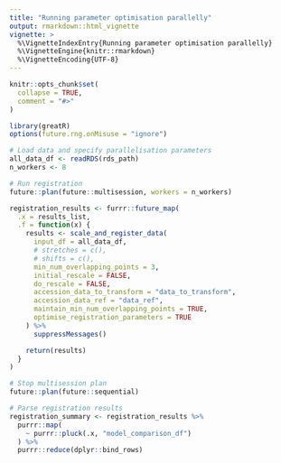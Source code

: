 ```yaml
---
title: "Running parameter optimisation parallelly"
output: rmarkdown::html_vignette
vignette: >
  %\VignetteIndexEntry{Running parameter optimisation parallelly}
  %\VignetteEngine{knitr::rmarkdown}
  %\VignetteEncoding{UTF-8}
---
```


```r
knitr::opts_chunk$set(
  collapse = TRUE,
  comment = "#>"
)
```

```r
library(greatR)
options(future.rng.onMisuse = "ignore")
```

```r
# Load data and specify parallelisation parameters
all_data_df <- readRDS(rds_path)
n_workers <- 8
```

```r
# Run registration
future::plan(future::multisession, workers = n_workers)

registration_results <- furrr::future_map(
  .x = results_list,
  .f = function(x) {
    results <- scale_and_register_data(
      input_df = all_data_df,
      # stretches = c(),
      # shifts = c(),
      min_num_overlapping_points = 3,
      initial_rescale = FALSE,
      do_rescale = FALSE,
      accession_data_to_transform = "data_to_transform",
      accession_data_ref = "data_ref",
      maintain_min_num_overlapping_points = TRUE,
      optimise_registration_parameters = TRUE
    ) %>%
      suppressMessages()

    return(results)
  }
)

# Stop multisession plan
future::plan(future::sequential)
```

```r
# Parse registration results
registration_summary <- registration_results %>%
  purrr::map(
    ~ purrr::pluck(.x, "model_comparison_df")
  ) %>%
  purrr::reduce(dplyr::bind_rows)
```

